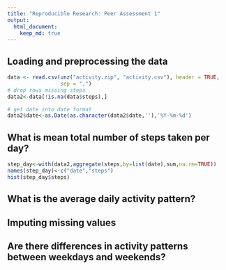 ```yaml
---
title: "Reproducible Research: Peer Assessment 1"
output: 
  html_document:
    keep_md: true
---
```


## Loading and preprocessing the data
```r
data <- read.csv(unz("activity.zip", "activity.csv"), header = TRUE,
                 sep = ",") 
# drop rows missing steps
data2<-data[!is.na(data$steps),]

# get date into date format
data2$date<-as.Date(as.character(data2$date,''),'%Y-%m-%d')

```

## What is mean total number of steps taken per day?
```r
step_day<-with(data2,aggregate(steps,by=list(date),sum,na.rm=TRUE))
names(step_day)<-c("date","steps")
hist(step_day$steps)

```

## What is the average daily activity pattern?



## Imputing missing values



## Are there differences in activity patterns between weekdays and weekends?
